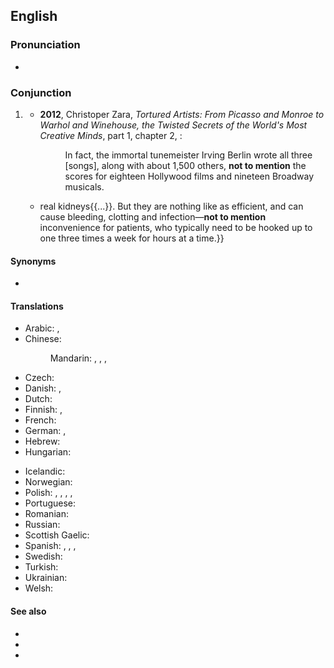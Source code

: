 ==English==

===Pronunciation===
* {{audio|en|En-au-not to mention.ogg|Audio (AU)}}

===Conjunction===
{{head|en|conjunction}}

# {{lb|en|idiomatic}} {{n-g|An [[apophasis]] used by a speaker to introduce, despite claiming not to address, a given point of discussion.}}
#* '''2012''', Christoper Zara, ''Tortured Artists: From Picasso and Monroe to Warhol and Winehouse, the Twisted Secrets of the World's Most Creative Minds'', part 1, chapter 2, {{gbooks|q=not-to-mention|id=HV4jKhjzMVYC|pg=51}}:
#*: In fact, the immortal tunemeister Irving Berlin wrote all three [songs], along with about 1,500 others, '''not to mention''' the scores for eighteen Hollywood films and nineteen Broadway musicals.
#* {{quote-journal|en|title=A better waterworks|date=2013-06-01|volume=407|issue=8838
|page=5 (Technology Quarterly)|magazine={{w|The Economist}}
|url=http://www.economist.com/news/technology-quarterly/21578526-medical-technology-artificial-kidneys-are-getting-closer-becoming-clinical
|passage=An artificial kidney these days still means a refrigerator-sized dialysis machine. Such devices mimic{{...}}real kidneys{{...}}. But they are nothing like as efficient, and can cause bleeding, clotting and infection—'''not to mention''' inconvenience for patients, who typically need to be hooked up to one three times a week for hours at a time.}}
#: {{ux|en|The city was already having staffing difficulties, '''not to mention''' having a three million dollar budget shortfall.}}

====Synonyms====
* {{l|en|to say nothing of}}

====Translations====
{{trans-top|much less}}
* Arabic: {{t|ar|نَاهِيكَ عَن}}, {{t|ar|هٰذَا عَدَا عَنْ}}
* Chinese:
*: Mandarin: {{t|cmn|更不用說|sc=Hani}}, {{t|cmn|更不用说|tr=gèng bùyòng shuō|sc=Hani}}, {{t+|cmn|何況|sc=Hani}}, {{t+|cmn|何况|tr=hékuàng|sc=Hani}}
* Czech: {{t+|cs|nemluvě}}
* Danish: {{t|da|for ikke at nævne}}, {{t|da|for ikke at tale om}}
* Dutch: {{t|nl|om nog maar te zwijgen van}}
* Finnish: {{t|fi|puhumattakaan}}, {{t+|fi|saati}}
* French: {{t+|fr|sans parler de}}
* German: {{t|de|zugeschweigen}} {{qualifier|archaic}}, {{t|de|ganz zu schweigen von}}
* Hebrew: {{t|he|שֶׁלֹּא לְדַבֵּר עַל}}
* Hungarian: {{t|hu|nem is beszélve}}
{{trans-mid}}
* Icelandic: {{t|is|hvað þá heldur}}
* Norwegian: {{t|no|for ikke å snakke om}}
* Polish: {{t|pl|nie mówiąc o}}, {{t|pl|nie mówiąc już o}}, {{t|pl|nie wspominając o}}, {{t|pl|nie wspominając już o}}, {{t+|pl|co dopiero}}
* Portuguese: {{t|pt|sem falar de}}
* Romanian: {{t+|ro|darămite}}
* Russian: {{t+|ru|не говоря́ уже́ о}}
* Scottish Gaelic: {{t|gd|gun luaidh}}
* Spanish: {{t|es|sin mencionar}}, {{t|es|por no hablar de}}, {{t|es|para no hablar de}}, {{t|es|por no decir}}
* Swedish: {{t|sv|för att inte tala om}}
* Turkish: {{qualifier|colloquial}} {{t|tr|bırak}}
* Ukrainian: {{t|uk|не ка́жучи вже про}}
* Welsh: {{t|cy|heb sôn am}}
{{trans-bottom}}

====See also====
* {{l|en|apophasis}}
* {{l|en|let alone}}
* {{l|en|much less}}